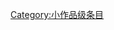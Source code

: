 {{catmore1|[[Wikipedia:矿物学专题|Wikipedia:矿物学专题]]}}
{{Articles by Quality| topic=矿物学|project=矿物学|format=TOC}}
{{Wikipedia category}}
{{emptycat}}

[[Category:小作品级条目|Category:小作品级条目]]